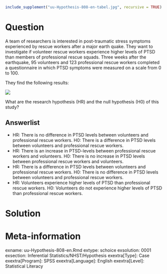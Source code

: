 ```{r, echo = FALSE, results = "hide"}
include_supplement("uu-Hypothesis-808-en-tabel.jpg", recursive = TRUE)
```



Question
========
  
A team of researchers is interested in post-traumatic stress symptoms experienced by rescue workers after a major earth quake. They want to investigate if volunteer rescue workers experience higher levels of PTSD than members of professional rescue squads. Three weeks after the earthquake, 95 volunteers and 123 professional rescue workers completed a questionnaire in which PTSD symptoms were measured on a scale from 0 to 100.

They find the following results:


![](uu-Hypothesis-808-en-tabel.jpg)

What are the research hypothesis (HR) and the null hypothesis (H0) of this study?
  
Answerlist
----------
* HR: There is no difference in PTSD levels between volunteers and professional rescue workers. H0: There is a difference in PTSD levels between volunteers and professional rescue workers.
* HR: There is an increase in PTSD-levels between professional rescue workers and volunteers. H0: There is no increase in PTSD levels between professional rescue workers and volunteers.
* HR: There is a difference in PTSD levels between volunteers and professional rescue workers. H0: There is no difference in PTSD levels between volunteers and professional rescue workers.
* HR: Volunteers experience higher levels of PTSD than professional rescue workers. H0: Volunteers do not experience higher levels of PTSD than professional rescue workers.


Solution
========
  


Meta-information
================
exname: uu-Hypothesis-808-en.Rmd
extype: schoice
exsolution: 0001
exsection: Inferential Statistics/NHST/Hypothesis
exextra[Type]: Case
exextra[Program]: SPSS
exextra[Language]: English
exextra[Level]: Statistical Literacy

